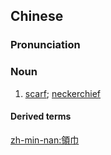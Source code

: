 {{also|领巾}}
==Chinese==
{{zh-forms|s=领巾}}

===Pronunciation===
{{zh-pron
|m=lǐngjīn
|c=leng5 gan1
|cat=n
}}

===Noun===
{{zh-noun}}

# [[scarf]]; [[neckerchief]]

====Derived terms====
{{zh-der|紅領巾}}

{{zh-cat|Clothing}}

[[zh-min-nan:領巾]]